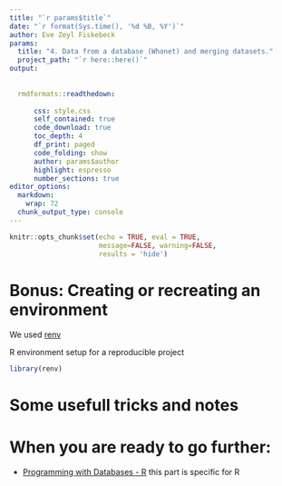 ---
title: "`r params$title`"
date: "`r format(Sys.time(), '%d %B, %Y')`"
author: Eve Zeyl Fiskebeck
params:
  title: "4. Data from a database (Whonet) and merging datasets." 
  project_path: "`r here::here()`"
output: 
  
  
  rmdformats::readthedown:
      
      css: style.css
      self_contained: true
      code_download: true
      toc_depth: 4
      df_print: paged
      code_folding: show
      author: params$author
      highlight: espresso
      number_sections: true
editor_options: 
  markdown: 
    wrap: 72
  chunk_output_type: console
---

```{r setup, include=FALSE}
knitr::opts_chunk$set(echo = TRUE, eval = TRUE, 
                      message=FALSE, warning=FALSE,
                      results = 'hide')
```


# Bonus: Creating or recreating an environment

We used [renv](https://rstudio.github.io/renv/articles/renv.html)

R environment setup for a reproducible project

```{r renv setup}
library(renv)
```


# Some usefull tricks and notes

# When you are ready to go further:

-   [Programming with Databases -
    R](https://swcarpentry.github.io/sql-novice-survey/11-prog-R.html) 
    this part is specific for R
    
    

    